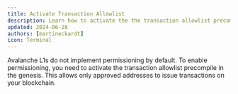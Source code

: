 ```yaml
---
title: Activate Transaction Allowlist
description: Learn how to activate the the transaction allowlist precompile in the genesis.
updated: 2024-06-28
authors: [martineckardt]
icon: Terminal
---
```


Avalanche L1s do not implement permissioning by default. To enable permissioning, you need to
activate the transaction allowlist precompile in the genesis. This allows only approved addresses to
issue transactions on your blockchain. 

<GenesisBuilder />